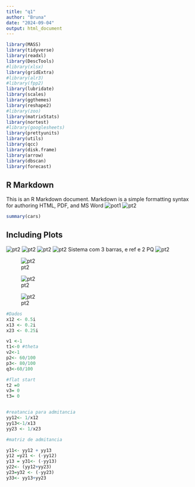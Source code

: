 ---
title: "q1"
author: "Bruna"
date: "2024-09-04"
output: html_document
---

```{r setup, include=FALSE}
library(MASS)
library(tidyverse)
library(readxl)
library(DescTools)
#library(xlsx)
library(gridExtra)
#library(alr3)
#library(fpp2)
library(lubridate)
library(scales)
library(ggthemes)
library(reshape2)
#library(zoo)
library(matrixStats)
library(nortest)
#library(googlesheets)
library(prettyunits)
library(utils)
library(qcc)
library(disk.frame)
library(arrow)
library(dbscan)
library(forecast)
```

## R Markdown

This is an R Markdown document. Markdown is a simple formatting syntax for authoring HTML, PDF, and MS Word 
![pot1](C:/Users/bkfro/Documents/sep2_manual/eq_pot.png)
![pt2](C:/Users/bkfro/Documents/sep2_manual/eq_pot2.png)
```{r cars}
summary(cars)
```

## Including Plots
![pt2](C:/Users/bkfro/Documents/sep2_manual/metodo_gen_new_raph1.png)
![pt2](C:/Users/bkfro/Documents/sep2_manual/metodo_gen_new_raph2.png)
![pt2](C:/Users/bkfro/Documents/sep2_manual/new_rap_eq.png)
![pt2](C:/Users/bkfro/Documents/sep2_manual/expliq.png)
Sistema com 3 barras, e ref e 2 PQ
![pt2](C:/Users/bkfro/Documents/sep2_manual/3_barras_pq.png)


![pt2](C:/Users/bkfro/Documents/sep2_manual/generico.png)

![pt2](C:/Users/bkfro/Documents/sep2_manual/itens_jacobiano.png)

![pt2](C:/Users/bkfro/Documents/sep2_manual/atual_v_teta.png)




```{r}
#Dados
x12 <- 0.5i
x13 <- 0.2i
x23 <- 0.25i

v1 <-1
t1<-0 #theta
v2<-1
p2<- 60/100
p3<- 80/100
q3<-60/100

#flat start
t2 =0
v3= 0
t3= 0


#reatancia para admitancia
yy12<- 1/x12
yy13<-1/x13
yy23 <- 1/x23

#matriz de admitancia

y11<- yy12 + yy13
y12 =y21 <- (-yy12)
y13 = y31<- (-yy13)
y22<- (yy12+yy23)
y23=y32 <- (-yy23)
y33<- yy13+yy23

```


